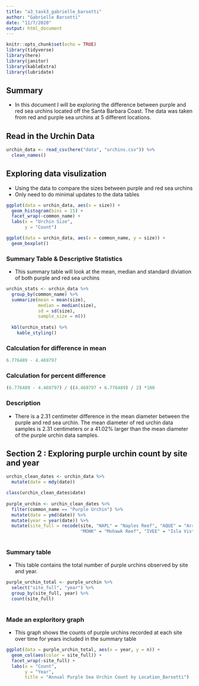 ```yaml
---
title: "a3_task3_gabrielle_barsotti"
author: "Gabrielle Barsotti"
date: "11/7/2020"
output: html_document
---
```


```r
knitr::opts_chunk$set(echo = TRUE)
library(tidyverse)
library(here)
library(janitor)
library(kableExtra)
library(lubridate)
```

## Summary

- In this document I will be exploring the difference between purple and red sea urchins located off the Santa Barbara Coast. The data was taken from red and purple sea urchins at 5 different locations. 

## Read in the Urchin Data

```r
urchin_data <- read_csv(here("data", "urchins.csv")) %>% 
  clean_names()
```

## Exploring data visulization

  - Using the data to compare the sizes between purple and red sea urchins
  - Only need to do minimal updates to the data tables
  
```r
ggplot(data = urchin_data, aes(x = size)) +
  geom_histogram(bins = 15) +
  facet_wrap(~common_name) +
  labs(x = "Urchin Size",
       y = "Count")

```
  
```r
ggplot(data = urchin_data, aes(x = common_name, y = size)) +
  geom_boxplot()

```
 
### Summary Table & Descriptive Statistics

- This summary table will look at the mean, median and standard diviation of both purple and red sea urchins

```r
urchin_stats <- urchin_data %>% 
  group_by(common_name) %>%
  summarize(mean = mean(size),
            median = median(size),
            sd = sd(size),
            sample_size = n())
            
  kbl(urchin_stats) %>% 
    kable_styling()
```

### Calculation for difference in mean
```r
6.776489 - 4.469797
```

### Calculation for percent difference
```r
(6.776489 - 4.469797) / ((4.469797 + 6.776489) / 2) *100
```

### Description

- There is a 2.31 centimeter difference in the mean diameter between the purple and red sea urchin. The mean diameter of red urchin data samples is 2.31 centimeters or a 41.02% larger than the mean diameter of the purple urchin data samples.

## Section 2 : Exploring purple urchin count by site and year

```r
urchin_clean_dates <- urchin_data %>% 
  mutate(date = mdy(date))

class(urchin_clean_dates$date)
  
purple_urchin <- urchin_clean_dates %>%
  filter(common_name == "Purple Urchin") %>%
  mutate(date = ymd(date)) %>% 
  mutate(year = year(date)) %>%
  mutate(site_full = recode(site, "NAPL" = "Naples Reef", "AQUE" = "Arroyo Quemado Reef", "CARP" = "Carpinteria Reef",
                            "MOHK" = "Mohawk Reef", "IVEE" = "Isla Vista Reef"))
  
```
 
### Summary table 
 
- This table contains the total number of purple urchins observed by site and year.

```r
purple_urchin_total <- purple_urchin %>%
  select("site_full", "year") %>% 
  group_by(site_full, year) %>% 
  count(site_full)
  
```

### Made an exploritory graph 

- This graph shows the counts of purple urchins recorded at each site over time for years included in the summary table 

```r
ggplot(data = purple_urchin_total, aes(x = year, y = n)) +
  geom_col(aes(color = site_full)) +
  facet_wrap(~site_full) +
  labs(x = "Count",
       y = "Year",
       title = "Annual Purple Sea Urchin Count by Location_Barsotti")
```




